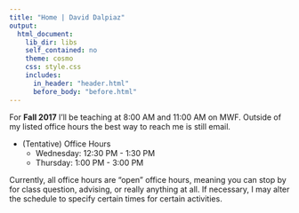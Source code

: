 ```yaml
---
title: "Home | David Dalpiaz"
output:
  html_document:
    lib_dir: libs
    self_contained: no
    theme: cosmo
    css: style.css
    includes:
      in_header: "header.html"
      before_body: "before.html"
---
```


For **Fall 2017** I'll be teaching at 8:00 AM and 11:00 AM on MWF. Outside of my listed office hours the best way to reach me is still email.

- (Tentative) Office Hours
    - Wednesday: 12:30 PM - 1:30 PM
    - Thursday: 1:00 PM - 3:00 PM

Currently, all office hours are "open" office hours, meaning you can stop by for class question, advising, or really anything at all. If necessary, I may alter the schedule to specify certain times for certain activities.